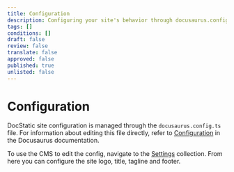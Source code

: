 ```yaml
---
title: Configuration
description: Configuring your site's behavior through docusaurus.config.ts and more.
tags: []
conditions: []
draft: false
review: false
translate: false
approved: false
published: true
unlisted: false
---
```


# Configuration

DocStatic site configuration is managed through the `docusaurus.config.ts` file. For information about editing this file directly, refer to [Configuration](https://docusaurus.io/docs/configuration) in the Docusaurus documentation.

To use the CMS to edit the config, navigate to the [Settings](http://localhost:3000/admin#/collections/edit/settings/index) collection. From here you can configure the site logo, title, tagline and footer.
